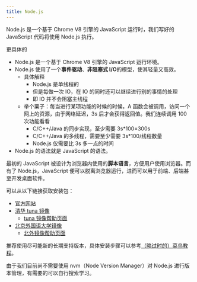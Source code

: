 ```yaml
---
title: Node.js
---
```


Node.js 是一个基于 Chrome V8 引擎的 JavaScript 运行时，我们写好的 JavaScript 代码将使用 Node.js 执行。

更具体的

- Node.js 是一个基于 Chrome V8 引擎的 JavaScript 运行环境。
- Node.js 使用了一个**事件驱动**、**非阻塞式 I/O**的模型，使其轻量又高效。
  - 具体解释
    - Node.js 是单线程的
    - 但是每做一次 IO，在 IO 的同时还可以继续进行别的事情的处理
    - 即 IO 并不会阻塞主线程
  - 举个栗子：每当进行某项功能的时候的时候，A 函数会被调用，访问一个网上的资源，由于网络延迟，3s 后才会获得返回值。我们连续调用 100 次功能看看
    - C/C++/Java 的同步实现，至少需要 3s\*100=300s
    - C/C++/Java 的多线程，需要至少需要 3s\*100/线程数量
    - Node.js 仅需要比 3s 多一点的时间
- Node.js 的语法就是 JavaScript 的语法。

最初的 JavaScript 被设计为浏览器内使用的**脚本语言**，方便用户使用浏览器。而有了 Node.js，JavaScript 便可以脱离浏览器运行，进而可以用于前端、后端甚至开发桌面软件。

可以从以下链接获取安装包：

- [官方网站](https://nodejs.org/en/download/)
- [清华 tuna 镜像](https://mirrors.tuna.tsinghua.edu.cn/nodejs-release/)
  - [tuna 镜像帮助页面](https://mirrors.tuna.tsinghua.edu.cn/help/nodejs-release/)
- [北京外国语大学镜像](https://mirrors.bfsu.edu.cn/nodejs-release/)
  - [北外镜像帮助页面](https://mirrors.bfsu.edu.cn/help/nodejs-release/)

推荐使用尽可能新的长期支持版本，具体安装步骤可以参考[（略过时的）菜鸟教程](https://www.runoob.com/nodejs/nodejs-install-setup.html)。

由于我们目前尚不需要使用 nvm（Node Version Manager）对 Node.js 进行版本管理，有需要的可以自行搜索学习。
